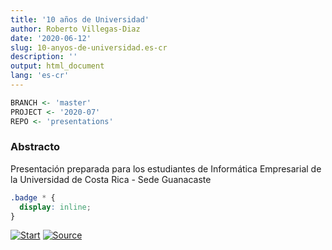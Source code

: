 ```yaml
---
title: '10 años de Universidad'
author: Roberto Villegas-Diaz
date: '2020-06-12'
slug: 10-anyos-de-universidad.es-cr
description: ''
output: html_document
lang: 'es-cr'
---
```


```r
BRANCH <- 'master'
PROJECT <- '2020-07'
REPO <- 'presentations'
```

### Abstracto

Presentación preparada para los estudiantes de Informática Empresarial de la Universidad de Costa Rica - Sede Guanacaste

```css
.badge * {
  display: inline;
}
```

<!-- badges: start -->
[![Start](https://img.shields.io/badge/Start-red.svg?style=for-the-badge&logo=peertube&logoColor=white)](/`r REPO`/`r PROJECT`){.badge} 
[![Source](https://img.shields.io/badge/Source-black.svg?style=for-the-badge&logo=github)](https://github.com/villegar/`r REPO`/tree/`r BRANCH`/`r PROJECT`){.badge}
<!-- badges: end -->

